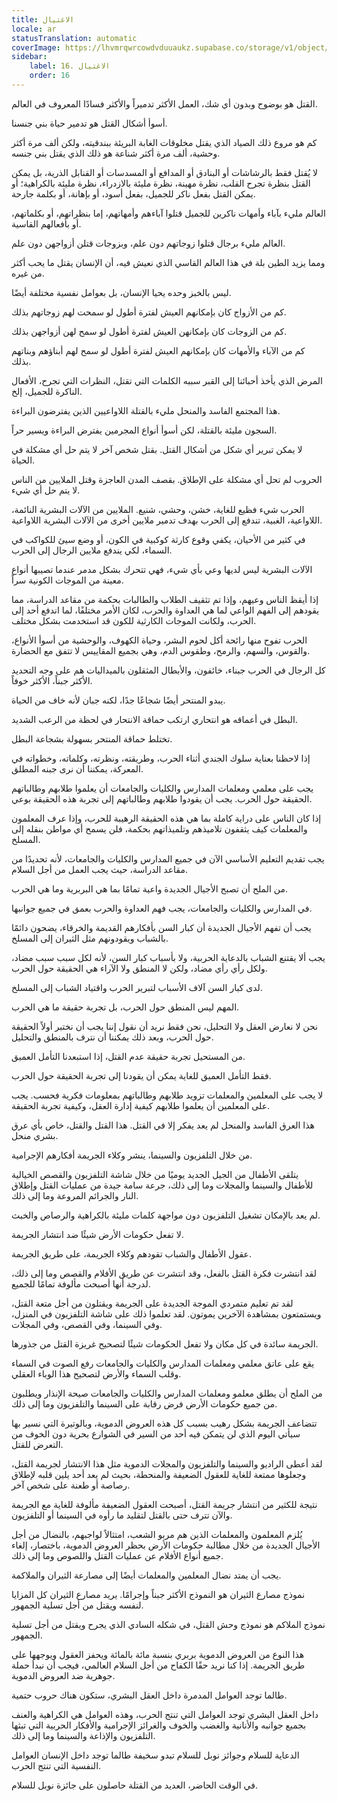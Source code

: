 ```yaml
---
title: الاغتيال
locale: ar
statusTranslation: automatic
coverImage: https://lhvmrqwrcowdvduuaukz.supabase.co/storage/v1/object/public/strapi-uploads/small_cover-educacion-fundamental.webp-2d51a7828a2b1309555be27f7e2a61a0.webp
sidebar:
    label: 16. الاغتيال
    order: 16
---
```

القتل هو بوضوح وبدون أي شك، العمل الأكثر تدميراً والأكثر فسادًا المعروف في العالم.

أسوأ أشكال القتل هو تدمير حياة بني جنسنا.

كم هو مروع ذلك الصياد الذي يقتل مخلوقات الغابة البريئة ببندقيته، ولكن ألف مرة أكثر وحشية، ألف مرة أكثر شناعة هو ذلك الذي يقتل بني جنسه.

لا يُقتل فقط بالرشاشات أو البنادق أو المدافع أو المسدسات أو القنابل الذرية، بل يمكن القتل بنظرة تجرح القلب، نظرة مهينة، نظرة مليئة بالازدراء، نظرة مليئة بالكراهية؛ أو يمكن القتل بفعل ناكر للجميل، بفعل أسود، أو بإهانة، أو بكلمة جارحة.

العالم مليء بآباء وأمهات ناكرين للجميل قتلوا آباءهم وأمهاتهم، إما بنظراتهم، أو بكلماتهم، أو بأفعالهم القاسية.

العالم مليء برجال قتلوا زوجاتهم دون علم، وبزوجات قتلن أزواجهن دون علم.

ومما يزيد الطين بلة في هذا العالم القاسي الذي نعيش فيه، أن الإنسان يقتل ما يحب أكثر من غيره.

ليس بالخبز وحده يحيا الإنسان، بل بعوامل نفسية مختلفة أيضًا.

كم من الأزواج كان بإمكانهم العيش لفترة أطول لو سمحت لهم زوجاتهم بذلك.

كم من الزوجات كان بإمكانهن العيش لفترة أطول لو سمح لهن أزواجهن بذلك.

كم من الآباء والأمهات كان بإمكانهم العيش لفترة أطول لو سمح لهم أبناؤهم وبناتهم بذلك.

المرض الذي يأخذ أحبائنا إلى القبر سببه الكلمات التي تقتل، النظرات التي تجرح، الأفعال الناكرة للجميل، إلخ.

هذا المجتمع الفاسد والمنحل مليء بالقتلة اللاواعيين الذين يفترضون البراءة.

السجون مليئة بالقتلة، لكن أسوأ أنواع المجرمين يفترض البراءة ويسير حراً.

لا يمكن تبرير أي شكل من أشكال القتل. بقتل شخص آخر لا يتم حل أي مشكلة في الحياة.

الحروب لم تحل أي مشكلة على الإطلاق. بقصف المدن العاجزة وقتل الملايين من الناس لا يتم حل أي شيء.

الحرب شيء فظيع للغاية، خشن، وحشي، شنيع. الملايين من الآلات البشرية النائمة، اللاواعية، الغبية، تندفع إلى الحرب بهدف تدمير ملايين أخرى من الآلات البشرية اللاواعية.

في كثير من الأحيان، يكفي وقوع كارثة كوكبية في الكون، أو وضع سيئ للكواكب في السماء، لكي يندفع ملايين الرجال إلى الحرب.

الآلات البشرية ليس لديها وعي بأي شيء، فهي تتحرك بشكل مدمر عندما تصيبها أنواع معينة من الموجات الكونية سراً.

إذا أيقظ الناس وعيهم، وإذا تم تثقيف الطلاب والطالبات بحكمة من مقاعد الدراسة، مما يقودهم إلى الفهم الواعي لما هي العداوة والحرب، لكان الأمر مختلفًا، لما اندفع أحد إلى الحرب، ولكانت الموجات الكارثية للكون قد استخدمت بشكل مختلف.

الحرب تفوح منها رائحة أكل لحوم البشر، وحياة الكهوف، والوحشية من أسوأ الأنواع، والقوس، والسهم، والرمح، وطقوس الدم، وهي بجميع المقاييس لا تتفق مع الحضارة.

كل الرجال في الحرب جبناء، خائفون، والأبطال المثقلون بالميداليات هم على وجه التحديد الأكثر جبناً، الأكثر خوفاً.

يبدو المنتحر أيضًا شجاعًا جدًا، لكنه جبان لأنه خاف من الحياة.

البطل في أعماقه هو انتحاري ارتكب حماقة الانتحار في لحظة من الرعب الشديد.

تختلط حماقة المنتحر بسهولة بشجاعة البطل.

إذا لاحظنا بعناية سلوك الجندي أثناء الحرب، وطريقته، ونظرته، وكلماته، وخطواته في المعركة، يمكننا أن نرى جبنه المطلق.

يجب على معلمي ومعلمات المدارس والكليات والجامعات أن يعلموا طلابهم وطالباتهم الحقيقة حول الحرب. يجب أن يقودوا طلابهم وطالباتهم إلى تجربة هذه الحقيقة بوعي.

إذا كان الناس على دراية كاملة بما هي هذه الحقيقة الرهيبة للحرب، وإذا عرف المعلمون والمعلمات كيف يثقفون تلاميذهم وتلميذاتهم بحكمة، فلن يسمح أي مواطن بنقله إلى المسلخ.

يجب تقديم التعليم الأساسي الآن في جميع المدارس والكليات والجامعات، لأنه تحديدًا من مقاعد الدراسة، حيث يجب العمل من أجل السلام.

من الملح أن تصبح الأجيال الجديدة واعية تمامًا بما هي البربرية وما هي الحرب.

في المدارس والكليات والجامعات، يجب فهم العداوة والحرب بعمق في جميع جوانبها.

يجب أن تفهم الأجيال الجديدة أن كبار السن بأفكارهم القديمة والخرقاء، يضحون دائمًا بالشباب ويقودونهم مثل الثيران إلى المسلخ.

يجب ألا يقتنع الشباب بالدعاية الحربية، ولا بأسباب كبار السن، لأنه لكل سبب سبب مضاد، ولكل رأي رأي مضاد، ولكن لا المنطق ولا الآراء هي الحقيقة حول الحرب.

لدى كبار السن آلاف الأسباب لتبرير الحرب واقتياد الشباب إلى المسلخ.

المهم ليس المنطق حول الحرب، بل تجربة حقيقة ما هي الحرب.

نحن لا نعارض العقل ولا التحليل، نحن فقط نريد أن نقول إننا يجب أن نختبر أولاً الحقيقة حول الحرب، وبعد ذلك يمكننا أن نترف بالمنطق والتحليل.

من المستحيل تجربة حقيقة عدم القتل، إذا استبعدنا التأمل العميق.

فقط التأمل العميق للغاية يمكن أن يقودنا إلى تجربة الحقيقة حول الحرب.

لا يجب على المعلمين والمعلمات تزويد طلابهم وطالباتهم بمعلومات فكرية فحسب. يجب على المعلمين أن يعلموا طلابهم كيفية إدارة العقل، وكيفية تجربة الحقيقة.

هذا العرق الفاسد والمنحل لم يعد يفكر إلا في القتل. هذا القتل والقتل، خاص بأي عرق بشري منحل.

من خلال التلفزيون والسينما، ينشر وكلاء الجريمة أفكارهم الإجرامية.

يتلقى الأطفال من الجيل الجديد يوميًا من خلال شاشة التلفزيون والقصص الخيالية للأطفال والسينما والمجلات وما إلى ذلك، جرعة سامة جيدة من عمليات القتل وإطلاق النار والجرائم المروعة وما إلى ذلك.

لم يعد بالإمكان تشغيل التلفزيون دون مواجهة كلمات مليئة بالكراهية والرصاص والخبث.

لا تفعل حكومات الأرض شيئًا ضد انتشار الجريمة.

عقول الأطفال والشباب تقودهم وكلاء الجريمة، على طريق الجريمة.

لقد انتشرت فكرة القتل بالفعل، وقد انتشرت عن طريق الأفلام والقصص وما إلى ذلك، لدرجة أنها أصبحت مألوفة تمامًا للجميع.

لقد تم تعليم متمردي الموجة الجديدة على الجريمة ويقتلون من أجل متعة القتل، ويستمتعون بمشاهدة الآخرين يموتون. لقد تعلموا ذلك على شاشة التلفزيون في المنزل، وفي السينما، وفي القصص، وفي المجلات.

الجريمة سائدة في كل مكان ولا تفعل الحكومات شيئًا لتصحيح غريزة القتل من جذورها.

يقع على عاتق معلمي ومعلمات المدارس والكليات والجامعات رفع الصوت في السماء وقلب السماء والأرض لتصحيح هذا الوباء العقلي.

من الملح أن يطلق معلمو ومعلمات المدارس والكليات والجامعات صيحة الإنذار ويطلبون من جميع حكومات الأرض فرض رقابة على السينما والتلفزيون وما إلى ذلك.

تتضاعف الجريمة بشكل رهيب بسبب كل هذه العروض الدموية، وبالوتيرة التي نسير بها سيأتي اليوم الذي لن يتمكن فيه أحد من السير في الشوارع بحرية دون الخوف من التعرض للقتل.

لقد أعطى الراديو والسينما والتلفزيون والمجلات الدموية مثل هذا الانتشار لجريمة القتل، وجعلوها ممتعة للغاية للعقول الضعيفة والمنحطة، بحيث لم يعد أحد يلين قلبه لإطلاق رصاصة أو طعنة على شخص آخر.

نتيجة للكثير من انتشار جريمة القتل، أصبحت العقول الضعيفة مألوفة للغاية مع الجريمة والآن تترف حتى بالقتل لتقليد ما رأوه في السينما أو التلفزيون.

يُلزم المعلمون والمعلمات الذين هم مربو الشعب، امتثالاً لواجبهم، بالنضال من أجل الأجيال الجديدة من خلال مطالبة حكومات الأرض بحظر العروض الدموية، باختصار، إلغاء جميع أنواع الأفلام عن عمليات القتل واللصوص وما إلى ذلك.

يجب أن يمتد نضال المعلمين والمعلمات أيضًا إلى مصارعة الثيران والملاكمة.

نموذج مصارع الثيران هو النموذج الأكثر جبناً وإجرامًا. يريد مصارع الثيران كل المزايا لنفسه ويقتل من أجل تسلية الجمهور.

نموذج الملاكم هو نموذج وحش القتل، في شكله السادي الذي يجرح ويقتل من أجل تسلية الجمهور.

هذا النوع من العروض الدموية بربري بنسبة مائة بالمائة ويحفز العقول ويوجهها على طريق الجريمة. إذا كنا نريد حقًا الكفاح من أجل السلام العالمي، فيجب أن نبدأ حملة جوهرية ضد العروض الدموية.

طالما توجد العوامل المدمرة داخل العقل البشري، ستكون هناك حروب حتمية.

داخل العقل البشري توجد العوامل التي تنتج الحرب، وهذه العوامل هي الكراهية والعنف بجميع جوانبه والأنانية والغضب والخوف والغرائز الإجرامية والأفكار الحربية التي تبثها التلفزيون والإذاعة والسينما وما إلى ذلك.

الدعاية للسلام وجوائز نوبل للسلام تبدو سخيفة طالما توجد داخل الإنسان العوامل النفسية التي تنتج الحرب.

في الوقت الحاضر، العديد من القتلة حاصلون على جائزة نوبل للسلام.

